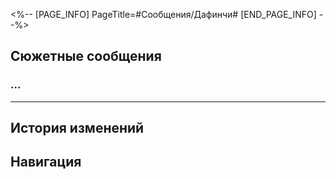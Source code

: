 <%-- [PAGE_INFO]
PageTitle=#Сообщения/Дафинчи#
[END_PAGE_INFO] --%>
{{Сообщение Инфобокс
|id          = 160
|Изображение = НИП Дафинчи Иконка.png
|Тип         = НИП
|Отправитель = Дафинчи
|ПодписьСоо  = 
|Фракция     = Пенакония
}}

==Сюжетные сообщения==
===...===
{{Сообщения
|условие_получения = 
|текст =
:'''Дафинчи:''' ...
:{Выбор} ?
::'''(Первопроходец):''' ???
:{Выбор} ...
::'''(Первопроходец):''' ...
:'''(Первопроходец):''' Так в чём дело?
:'''Дафинчи:''' Ни в чём... Я что, не могу просто так писать?
:'''Дафинчи:''' Прошу прощения...
:'''Дафинчи:''' Я тут это
:'''Дафинчи:''' Немного не успеваю... на репетиции.
:'''Дафинчи:''' Я тяну всех вниз.
:{Выбор} Верь в себя!
::'''(Первопроходец):''' Раз уж Школа грёзотворчества позволила тебе вступить в группу...
::'''(Первопроходец):''' Это говорит о том, что твои способности признают.
:{Выбор} Я в тебя верю.
::'''(Первопроходец):''' Не переживай, я менеджер группы.
::'''(Первопроходец):''' Я в тебя верю.
:'''Дафинчи:''' ...
:'''Дафинчи:''' Ты ничего не понимаешь.
:'''Дафинчи:''' Прошу прощения.
}}
----

==История изменений==
{{История изменений|2.7}}

==Навигация==
{{Сообщения Навбокс}}